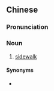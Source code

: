 ==Chinese==
{{zh-forms|type=21}}

===Pronunciation===
{{zh-pron
|m=xíngréndào
|c=hang4 jan4 dou6,haang4 jan4 dou6
|md=hèng-ìng-dô̤
|cat=n
}}

===Noun===
{{zh-noun}}

# {{lb|zh|Jianghuai|_|Mandarin|Cantonese|Min|Wu}} [[sidewalk]]

====Synonyms====
* {{zh-l|人行道}}